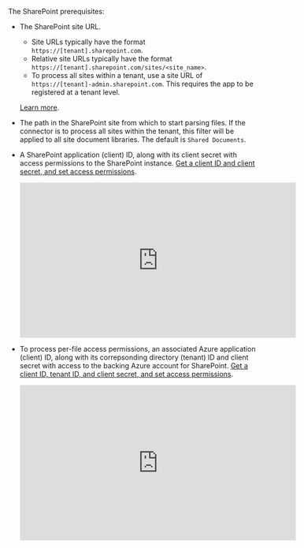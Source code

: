 The SharePoint prerequisites:

- The SharePoint site URL.

  - Site URLs typically have the format `https://[tenant].sharepoint.com`.
  - Relative site URLs typically have the format `https://[tenant].sharepoint.com/sites/<site_name>`. 
  - To process all sites within a tenant, use a site URL of `https://[tenant]-admin.sharepoint.com`. This requires the app to be registered at a tenant level.

  [Learn more](https://learn.microsoft.com/microsoft-365/community/query-string-url-tricks-sharepoint-m365).

- The path in the SharePoint site from which to start parsing files. If the connector is to process all sites within the tenant, this filter will be applied to all site document libraries. The default is `Shared Documents`.
- A SharePoint application (client) ID, along with its client secret with access permissions to the SharePoint instance. [Get a client ID and client secret, and set access permissions](https://github.com/vgrem/Office365-REST-Python-Client/wiki/How-to-connect-to-SharePoint-Online-and-and-SharePoint-2013-2016-2019-on-premises--with-app-principal).

  <iframe
  width="560"
  height="315"
  src="https://www.youtube.com/embed/Tn-jB7vdnOE"
  title="YouTube video player"
  frameborder="0"
  allow="accelerometer; autoplay; clipboard-write; encrypted-media; gyroscope; picture-in-picture"
  allowfullscreen
  ></iframe>

- To process per-file access permissions, an associated Azure application (client) ID, along with its correpsonding directory (tenant) ID and client secret with access to the backing Azure account for SharePoint. [Get a client ID, tenant ID, and client secret, and set access permissions](https://tsmatz.wordpress.com/2016/10/07/application-permission-with-v2-endpoint-and-microsoft-graph/).

  <iframe
  width="560"
  height="315"
  src="https://www.youtube.com/embed/GmWejAg2cfA"
  title="YouTube video player"
  frameborder="0"
  allow="accelerometer; autoplay; clipboard-write; encrypted-media; gyroscope; picture-in-picture"
  allowfullscreen
  ></iframe>
